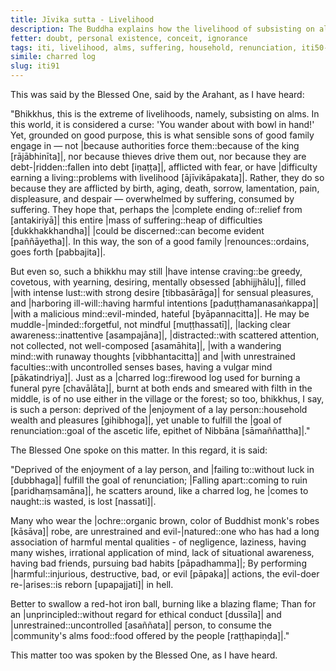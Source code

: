 ```yaml
---
title: Jīvika sutta - Livelihood
description: The Buddha explains how the livelihood of subsisting on alms, although an extreme of livelihoods, is a sensible choice for those who hope to discern a complete end to the entire mass of suffering.
fetter: doubt, personal existence, conceit, ignorance
tags: iti, livelihood, alms, suffering, household, renunciation, iti50-99
simile: charred log
slug: iti91
---
```


This was said by the Blessed One, said by the Arahant, as I have heard:

"Bhikkhus, this is the extreme of livelihoods, namely, subsisting on alms. In this world, it is considered a curse: 'You wander about with bowl in hand!' Yet, grounded on good purpose, this is what sensible sons of good family engage in — not \|because authorities force them::because of the king [rājābhinīta]|, nor because thieves drive them out, nor because they are debt-|ridden::fallen into debt [iṇaṭṭa]|, afflicted with fear, or have \|difficulty earning a living::problems with livelihood [ājīvikāpakata]|. Rather, they do so because they are afflicted by birth, aging, death, sorrow, lamentation, pain, displeasure, and despair — overwhelmed by suffering, consumed by suffering. They hope that, perhaps the \|complete ending of::relief from [antakiriyā]| this entire \|mass of suffering::heap of difficulties [dukkhakkhandha]| \|could be discerned::can become evident [paññāyetha]|. In this way, the son of a good family \|renounces::ordains, goes forth [pabbajita]|.

But even so, such a bhikkhu may still \|have intense craving::be greedy, covetous, with yearning, desiring, mentally obsessed [abhijjhālu]|, filled \|with intense lust::with strong desire [tibbasārāga]| for sensual pleasures, and \|harboring ill-will::having harmful intentions [paduṭṭhamanasaṅkappa]| \|with a malicious mind::evil-minded, hateful [byāpannacitta]|. He may be muddle-|minded::forgetful, not mindful [muṭṭhassatī]|, \|lacking clear awareness::inattentive [asampajāna]|, |distracted::with scattered attention, not collected, not well-composed [asamāhita]|, \|with a wandering mind::with runaway thoughts [vibbhantacitta]| and \|with unrestrained faculties::with uncontrolled senses bases, having a vulgar mind [pākatindriya]|. Just as a \|charred log::firewood log used for burning a funeral pyre [chavālāta]|, burnt at both ends and smeared with filth in the middle, is of no use either in the village or the forest; so too, bhikkhus, I say, is such a person: deprived of the \|enjoyment of a lay person::household wealth and pleasures [gihibhoga]|, yet unable to fulfill the \|goal of renunciation::goal of the ascetic life, epithet of Nibbāna [sāmaññattha]|."

The Blessed One spoke on this matter. In this regard, it is said:

"Deprived of the enjoyment of a lay person,
and \|failing to::without luck in [dubbhaga]| fulfill the goal of renunciation;
\|Falling apart::coming to ruin [paridhaṃsamāna]|, he scatters around,
like a charred log, he \|comes to naught::is wasted, is lost [nassati]|.

Many who wear the |ochre::organic brown, color of Buddhist monk's robes [kāsāva]| robe,
are unrestrained and evil-|natured::one who has had a long association of harmful mental qualities - of negligence, laziness, having many wishes, irrational application of mind, lack of situational awareness, having bad friends, pursuing bad habits [pāpadhamma]|;
By performing |harmful::injurious, destructive, bad, or evil [pāpaka]| actions,
the evil-doer re-|arises::is reborn [upapajjati]| in hell.

Better to swallow a red-hot iron ball,
burning like a blazing flame;
Than for an |unprincipled::without regard for ethical conduct [dussīla]| and |unrestrained::uncontrolled [asaññata]| person,
to consume the \|community's alms food::food offered by the people [raṭṭhapiṇḍa]|."

This matter too was spoken by the Blessed One, as I have heard.